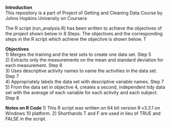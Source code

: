 <b>Introduction</b>  
This repository is a part of Project of Getting and Cleaning Data Course by Johns Hopkins University on Coursera
    
The R script (run_analysis.R) has been written to achieve the objectives of the project shown below in 8 Steps. The objectives and the corresponding steps in the R script which achieve the objective is shown below. T

<b>Objectives</b>  
 1) Merges the training and the test sets to create one data set. Step 5  
 2) Extracts only the measurements on the mean and standard deviation for each measurement. Step 6  
 3) Uses descriptive activity names to name the activities in the data set. Step 7  
 4) Appropriately labels the data set with descriptive variable names. Step 7  
 5) From the data set in objective 4, creates a second, independent tidy data set with the average of each variable for each activity and each subject. Step 8  
 
<b>Notes on R Code </b>
1) This R script was written on 64 bit version  R v3.3.1 on Windows 10 platform. 
2) Shorthands T and F are used in lieu of TRUE and FALSE in the script.
